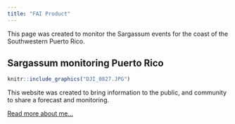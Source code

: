 ```yaml
---
title: "FAI Product"
---
```


This page was created to monitor the Sargassum events for the coast of the Southwestern Puerto Rico.

## Sargassum monitoring Puerto Rico 

```r
knitr::include_graphics("DJI_0827.JPG")
```

This website was created to bring information to the public, and community to share a forecast and monitoring.

[Read more about me...](about.html)